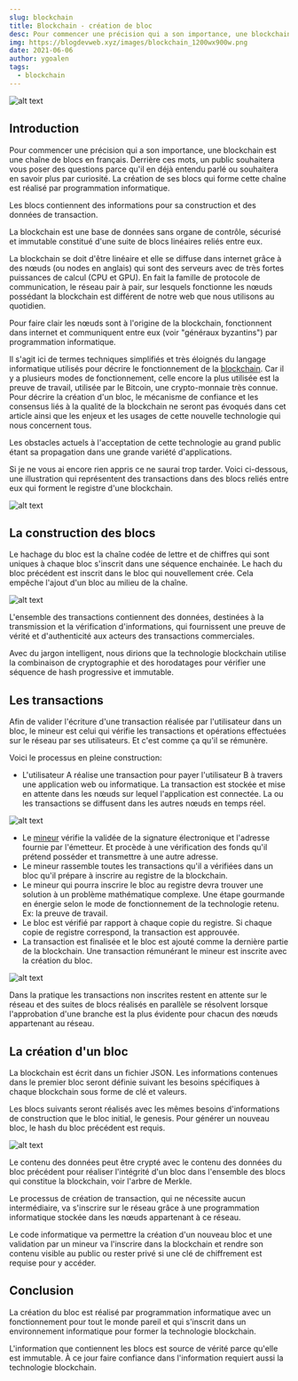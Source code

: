 ```yaml
---
slug: blockchain 
title: Blockchain - création de bloc 
desc: Pour commencer une précision qui a son importance, une blockchain est une chaîne de blocs en français. Derrière ces mots, un public souhaitera vous poser des questions parce qu'il en déjà entendu parlé ou souhaitera en savoir plus par curiosité. La création de ses blocs qui forme cette chaîne est réalisé par programmation informatique. Les blocs contiennent des informations pour sa construction et des données des transactions. 
img: https://blogdevweb.xyz/images/blockchain_1200wx900w.png
date: 2021-06-06
author: ygoalen
tags:
  - blockchain
---
```


![alt text](https://blogdevweb.xyz/images/blockchain_1200wx900w.png "Photo de présentation")

## Introduction  

Pour commencer une précision qui a son importance, une blockchain est une chaîne de blocs en français. Derrière ces mots, un public souhaitera vous poser des questions parce qu'il en déjà entendu parlé ou souhaitera en savoir plus par curiosité. La création de ses blocs qui forme cette chaîne est réalisé par programmation informatique. 

Les blocs contiennent des informations pour sa construction et des données de transaction. 

La blockchain est une base de données sans organe de contrôle, sécurisé et immutable constitué d'une suite de blocs linéaires reliés entre eux. 

La blockchain se doit d'être linéaire et elle se diffuse dans internet grâce à des nœuds (ou nodes en anglais) qui sont des serveurs avec de très fortes puissances de calcul (CPU et GPU). En fait la famille de protocole de communication, le réseau pair à pair, sur lesquels fonctionne les nœuds possédant la blockchain est différent de notre web que nous utilisons au quotidien. 

Pour faire clair les nœuds sont à l'origine de la blockchain, fonctionnent dans internet et communiquent entre eux (voir "généraux byzantins") par programmation informatique. 

Il s'agit ici de termes techniques simplifiés et très éloignés du langage informatique utilisés pour décrire le fonctionnement de la [blockchain](http://www.senat.fr/rap/r17-584/r17-584_mono.html). Car il y a plusieurs modes de fonctionnement, celle encore la plus utilisée est la preuve de travail, utilisée par le Bitcoin, une crypto-monnaie très connue. Pour décrire la création d'un bloc, le mécanisme de confiance et les consensus liés à la qualité de la blockchain ne seront pas évoqués dans cet article ainsi que les enjeux et les usages de cette nouvelle technologie qui nous concernent tous. 

Les obstacles actuels à l'acceptation de cette technologie au grand public étant sa propagation dans une grande variété d'applications. 

Si je ne vous ai encore rien appris ce ne saurai trop tarder. Voici ci-dessous, une illustration qui représentent des transactions dans des blocs reliés entre eux qui forment le registre d'une blockchain. 



![alt text](https://blogdevweb.xyz/images/blocs-tx-suite.png "Transactions dans une suite de blocs")

## La construction des blocs  

Le hachage du bloc est la chaîne codée de lettre et de chiffres qui sont uniques à chaque bloc s'inscrit dans une séquence enchainée. Le hach du bloc précédent est inscrit dans le bloc qui nouvellement crée. Cela empêche l'ajout d'un bloc au milieu de la chaîne. 

![alt text](https://blogdevweb.xyz/images/blocs-hash-suite.png "Hash dans une suite de blocs")

L'ensemble des transactions contiennent des données, destinées à la transmission et la vérification d'informations, qui fournissent une preuve de vérité et d'authenticité aux acteurs des transactions commerciales. 

Avec du jargon intelligent, nous dirions que la technologie blockchain utilise la combinaison de cryptographie et des horodatages  pour vérifier une séquence de hash progressive et immutable. 

## Les transactions  

Afin de valider l'écriture d'une transaction réalisée par l'utilisateur dans un bloc, le mineur est celui qui vérifie les transactions et opérations effectuées sur le réseau par ses utilisateurs. Et c'est comme ça qu'il se rémunère. 

Voici le processus en pleine construction:
- L'utilisateur A réalise une transaction pour payer l'utilisateur B à travers une application web ou informatique. La transaction est stockée et mise en attente dans les nœuds sur lequel l'application est connectée. La ou les transactions se diffusent dans les autres nœuds en temps réel. 

![alt text](https://blogdevweb.xyz/images/blocs-pending-demi.png "Transaction dans une suite de blocs")

- Le [mineur](https://www.cryptoencyclopedie.com/single-post/quest-ce-quun-mineur-blockchain-bitcoin) vérifie la validée de la signature électronique et l'adresse fournie par l'émetteur. Et procède à une vérification des fonds qu'il prétend posséder et transmettre à une autre adresse.
- Le mineur rassemble toutes les transactions qu'il a vérifiées dans un bloc qu'il prépare à inscrire au registre de la blockchain.
- Le mineur qui pourra inscrire le bloc au registre devra trouver une solution à un problème mathématique complexe. Une étape gourmande en énergie selon le mode de fonctionnement de la technologie retenu. Ex: la preuve de travail.
- Le bloc est vérifié par rapport à chaque copie du registre. Si chaque copie de registre correspond, la transaction est approuvée.
- La transaction est finalisée et le bloc est ajouté comme la dernière partie de la blockchain. Une transaction rémunérant le mineur est inscrite avec la création du bloc. 

![alt text](https://blogdevweb.xyz/images/blocs-creation-demi.png "Transaction dans une suite de blocs")

Dans la pratique les transactions non inscrites restent en attente sur le réseau et des suites de blocs réalisés en parallèle se résolvent lorsque l'approbation d'une branche est la plus évidente pour chacun des nœuds appartenant au réseau. 

## La création d'un bloc

La blockchain est écrit dans un fichier JSON. Les informations contenues dans le premier bloc seront définie suivant les besoins spécifiques à chaque blockchain sous forme de clé et valeurs. 

Les blocs suivants seront réalisés avec les mêmes besoins d'informations de construction que le bloc initial, le genesis. Pour générer un nouveau bloc, le hash du bloc précédent est requis. 

![alt text](https://blogdevweb.xyz/images/bloc-genesis.png "Contenus dans une suite de blocs")

Le contenu des données peut être crypté avec le contenu des données du bloc précédent pour réaliser l'intégrité d'un bloc dans l'ensemble des blocs qui constitue la blockchain, voir l'arbre de Merkle. 

Le processus de création de transaction, qui ne nécessite aucun intermédiaire, va s'inscrire sur le réseau grâce à une programmation informatique stockée dans les nœuds appartenant à ce réseau. 

Le code informatique va permettre la création d'un nouveau bloc et une validation par un mineur va l'inscrire dans la blockchain et rendre son contenu visible au public ou rester privé si une clé de chiffrement est requise pour y accéder. 

## Conclusion

La création du bloc est réalisé par programmation informatique avec un fonctionnement pour tout le monde pareil et qui s'inscrit dans un environnement informatique pour former la technologie blockchain. 

L'information que contiennent les blocs est source de vérité parce qu'elle est immutable. À ce jour faire confiance dans l'information requiert aussi la technologie blockchain. 
